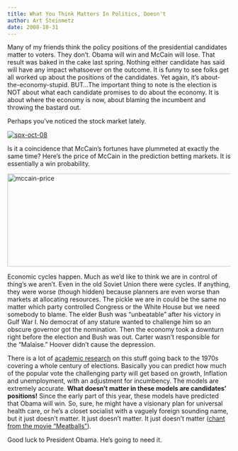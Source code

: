 ```yaml
---
title: What You Think Matters In Politics, Doesn't
author: Art Steinmetz
date: 2008-10-31
---
```


Many of my friends think the policy positions of the presidential candidates matter to voters. They don't. Obama will win and McCain will lose. That result was baked in the cake last spring. Nothing either candidate has said will have any impact whatsoever on the outcome. It is funny to see folks get all worked up about the positions of the candidates. Yet again, it's about-the-economy-stupid. BUT...The important thing to note is the election is NOT about what each candidate promises to do about the economy. It is about where the economy is now, about blaming the incumbent and throwing the bastard out.

Perhaps you've noticed the stock market lately.

<a href="/img/2008/10/spx-oct-08.bmp"><img src="/img/2008/10/spx-oct-08.bmp" title="spx-oct-08" class="alignnone size-medium wp-image-79"/></a>

Is it a coincidence that McCain's fortunes have plummeted at exactly the same time? Here's the price of McCain in the prediction betting markets. It is essentially a win probability.

<a href="/img/2008/10/mccain-price.bmp"><img src="/img/2008/10/mccain-price.bmp" title="mccain-price" class="alignnone size-medium wp-image-80" width="526" height="210"/></a>

Economic cycles happen. Much as we'd like to think we are in control of thing's we aren't. Even in the old Soviet Union there were cycles. If anything, they were worse (though hidden) because planners are even worse than markets at allocating resources. The pickle we are in could be the same no matter which party controlled Congress or the White House but we need somebody to blame. The elder Bush was "unbeatable" after his victory in Gulf War I. No democrat of any stature wanted to challenge him so an obscure governor got the nomination. Then the economy took a downturn right before the election and Bush was out. Carter wasn't responsible for the "Malaise." Hoover didn't cause the depression.

There is a lot of <a href="http://fairmodel.econ.yale.edu/rayfair/pdf/1996B200.PDF" target="_blank">academic research</a> on this stuff going back to the 1970s covering a whole century of elections. Basically you can predict how much of the popular vote the challenging party will get based on growth, Inflation and unemployment, with an adjustment for incumbency. The models are extremely accurate. **What doesn't matter in these models are candidates' positions!** Since the early part of this year, these models have predicted that Obama will win. So, sure, he might have a visionary plan for universal health care, or he's a closet socialist with a vaguely foreign sounding name, but it just doesn't matter. It just doesn't matter. It just doesn't matter ([chant from the movie "Meatballs"](https://youtu.be/e9mf3Bypyk8?t=116)).

Good luck to President Obama. He's going to need it.
